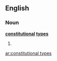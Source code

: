 ==English==

===Noun===
'''[[constitutional]] [[type]]s'''

# {{plural of|constitutional type}}

[[ar:constitutional types]]